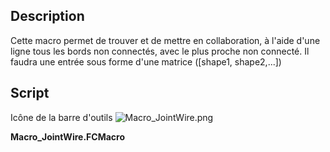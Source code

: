 <languages/>
{{VeryImportantMessage|!!! Cette macro doit être corrigée. !!!}}

{{Macro/fr
|Name=JointWire
|Icon=Macro_JointWire.png
|Description={{ColoredText|#ff0000|!!! Cette macro doit être corrigée. !!!}}<br/>Cette macro permet de trouver et de joindre, à l'aide d'une polyligne toutes les arêtes non connectées, avec la plus proche non connectée. Il faudra une entrée sous forme d'une matrice ([shape1, shape2,...])
|Author=Tremblou
|Version=1.0
|Date=2011-08-24
|FCVersion=Toutes
|Download=[https://wiki.freecad.org/images/b/bb/Macro_JointWire.png Icône de la barre d'outils]
}}

==Description==
Cette macro permet de trouver et de mettre en collaboration, à l'aide d'une ligne tous les bords non connectés, avec le plus proche non connecté. Il faudra une entrée sous forme d'une matrice ([shape1, shape2,...])

==Script==

Icône de la barre d'outils [[Image:Macro_JointWire.png]]

'''Macro_JointWire.FCMacro'''

{{MacroCode|code=

 def findWires(edges):
    def verts(shape):
                return [shape.Vertexes[0].Point,shape.Vertexes[-1].Point]
        def group(shapes):
                shapesIn = shapes[:]
                pointTst = []
        pointOut =[]
        for s in shapesIn :
            pointTst=pointTst+[s.Vertexes[0].Point]
            pointTst=pointTst+[s.Vertexes[-1].Point]
        print pointTst               
        changed = False
                for s in shapesIn:
                        if len(s.Vertexes) < 2:
                print "one vertex, its a circle, just add"
                        else:                             
                                for v in verts(s):
                    twoDot=0
                                        for vv in pointTst:
                                                if v == vv:
                            twoDot=twoDot+1                           
                        if v==vv and twoDot==2 :                   
                            changed = True
                            print "found matching vert"
                            break
                                    if twoDot<2:
                        print "didn't find any matching vert..."
                        pointOut.append(v)
         print "Dots non connected", pointOut
                return(changed,pointOut)
    def joint(point):
        for p in range(len(point)/2) :
            print point
            deltI=Part.Vertex(100,100,100).Point
            pos=1
            for pp in range(len(point)-1) :
                print "position:",pp+1
                if len(point)-1>1:
                    deltN=(point[0]-point[pp+1])
                    if deltN.Length<deltI.Length:
                        deltI=deltN
                        pos=pp+1
                        print "changement",pos
                else:
                    pos=1   
            print "points a joindre",point[0],point[pos]
            if point[0]!=point[pos]:
                Part.show(Part.makePolygon([point[0],point[pos]]))
            else:
                print "WARNING les points ont la meme valeurs "
            point.pop(0)
            point.pop(pos-1)
        point=0 #to have a return normally void
        return(point)
    working = True
        edgeSet = edges
    result = group(edgeSet)
        working = result[0]
        edgeSet = result[1]
    joint(result[1])
        return result[1]

}}
{{clear}}